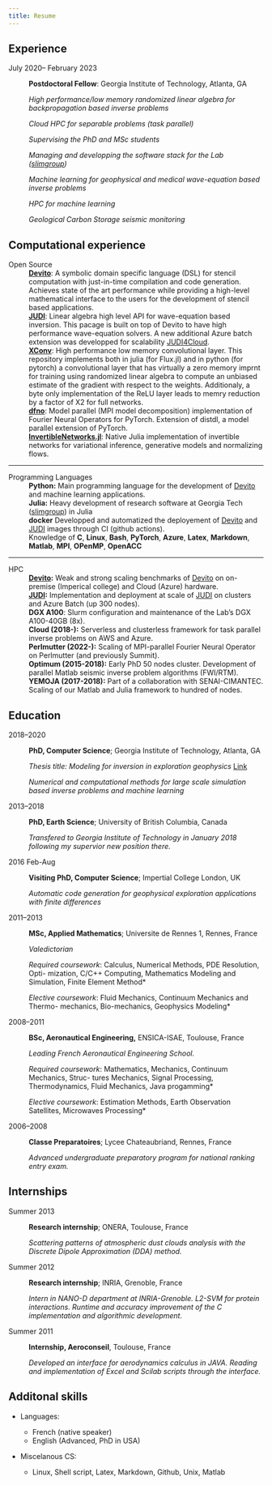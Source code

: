 ```yaml
---
title: Resume
---
```


Experience
----------

July 2020– February 2023
:   **Postdoctoral Fellow**: Georgia Institute of Technology, Atlanta, GA

    *High performance/low memory randomized linear algebra for backpropagation based inverse problems*

    *Cloud HPC for separable problems (task parallel)*

    *Supervising the PhD and MSc students*

    *Managing and developping the software stack for the Lab ([slimgroup])*

    *Machine learning for geophysical and medical wave-equation based inverse problems*

    *HPC for machine learning*

    *Geological Carbon Storage seismic monitoring*


Computational experience
----------

Open Source
:   **[Devito]**: A symbolic domain specific language (DSL) for stencil computation with just-in-time compilation and code generation. Achieves state of the art performance while providing a high-level mathematical interface to the users for the development of stencil based applications.
:   **[JUDI]**: Linear algebra high level API for wave-equation based inversion. This pacage is built on top of Devito to have high performance wave-equation solvers. A new additional Azure batch extension was developped for scalability [JUDI4Cloud].
:   **[XConv]**: High performance low memory convolutional layer. This repository implements both in julia (for Flux.jl) and in python (for pytorch) a convolutional layer that has virtually a zero memory imprnt for training using randomized linear algebra to compute an unbiased estimate of the gradient with respect to the weights. Additionaly, a byte only implementation of the ReLU layer leads to memry reduction by a factor of X2 for full networks.
:   **[dfno]**: Model parallel (MPI model decomposition) implementation of Fourier Neural Operators for PyTorch. Extension of distdl, a model parallel extension of PyTorch.
:   **[InvertibleNetworks.jl]**: Native Julia implementation of invertible networks for variational inference, generative models and normalizing flows.

---

Programming Languages
:   **Python:** Main programming language for the development of [Devito] and machine learning applications.
:   **Julia:** Heavy development of research software at  Georgia Tech ([slimgroup]) in Julia
:   **docker** Developped and automatized the deployement of [Devito] and [JUDI] images through CI (github actions).
:   Knowledge of **C**, **Linux**, **Bash**, **PyTorch**, **Azure**, **Latex**, **Markdown**, **Matlab**, **MPI**, **OPenMP**, **OpenACC**

---

HPC
:   **[Devito]:** Weak and strong scaling benchmarks of [Devito] on on-premise (Imperical college) and Cloud (Azure) hardware.
:   **[JUDI]:** Implementation and deployment at scale of [JUDI] on clusters and Azure Batch (up 300 nodes).
:   **DGX A100**: Slurm configuration and maintenance of the Lab's DGX A100-40GB (8x).
:   **Cloud (2018-):** Serverless and clusterless framework for task parallel inverse problems on AWS and Azure.
:   **Perlmutter (2022-):** Scaling of MPI-parallel Fourier Neural Operator on Perlmutter (and previously Summit).
:   **Optimum (2015-2018):** Early PhD 50 nodes cluster. Development of parallel Matlab seismic inverse problem algorithms (FWI/RTM). 
:   **YEMOJA (2017-2018):** Part of a collaboration with SENAI-CIMANTEC. Scaling of our Matlab and Julia framework to hundred of nodes.

Education
---------

2018–2020
:   **PhD, Computer Science**; Georgia Institute of Technology, Atlanta, GA

    *Thesis title: Modeling for inversion in exploration geophysics*  [Link](https://slim.gatech.edu/content/modeling-inversion-exploration-geophysics)

    *Numerical and computational methods for large scale simulation based inverse problems and machine learning*

2013–2018
:   **PhD, Earth Science**; University of British Columbia, Canada

    *Transfered to Georgia Institute of Technology in January 2018 following my supervior new position there.*

2016 Feb-Aug
:   **Visiting PhD, Computer Science**; Impertial College London, UK

    *Automatic code generation for geophysical exploration applications with finite differences*

2011–2013
:   **MSc, Applied Mathematics**; Universite de Rennes 1, Rennes, France

    *Valedictorian*

    *Required coursework*: Calculus, Numerical Methods, PDE Resolution, Opti- mization, C/C++ Computing, Mathematics Modeling and Simulation, Finite Element Method*

    *Elective coursework*: Fluid Mechanics, Continuum Mechanics and Thermo- mechanics, Bio-mechanics, Geophysics Modeling*

2008–2011
:   **BSc, Aeronautical Engineering,** ENSICA-ISAE, Toulouse, France

    *Leading French Aeronautical Engineering School.*

    *Required coursework*: Mathematics, Mechanics, Continuum Mechanics, Struc- tures Mechanics, Signal Processing, Thermodynamics, Fluid Mechanics, Java progamming*

    *Elective coursework*: Estimation Methods, Earth Observation Satellites, Microwaves Processing*

2006–2008
:   **Classe Preparatoires**; Lycee Chateaubriand, Rennes, France

    *Advanced undergraduate preparatory program for national ranking entry exam.*


Internships
----------

Summer 2013
:   **Research internship**; ONERA, Toulouse, France

    *Scattering patterns of atmospheric dust clouds analysis with the Discrete Dipole Approximation (DDA) method.*

Summer 2012
:   **Research internship**; INRIA, Grenoble, France

    *Intern in NANO-D department at INRIA-Grenoble. L2-SVM for protein interactions. Runtime and accuracy improvement of the C implementation and algorithmic development.*

Summer 2011
:   **Internship, Aeroconseil**, Toulouse, France

    *Developed an interface for aerodynamics calculus in JAVA. Reading and implementation of Excel and Scilab scripts through the interface.*


Additonal skills
----------------------------------------

* Languages:

     * French (native speaker)
     * English (Advanced, PhD in USA)

* Miscelanous CS:

     * Linux, Shell script, Latex, Markdown, Github, Unix, Matlab

[Devito]:https://github.com/devitocodes/devito
[slimgroup]:https://github.com/slimgroup
[JUDI]:https://github.com/slimgroup/JUDI.jl
[JUDI4Cloud]:https://github.com/slimgroup/JUDI.jl
[XConv]:https://github.com/slimgroup/XConv
[InvertibleNetworks.jl]:https://github.com/slimgroup/InvertibleNetworks.jl
[dfno]:https://github.com/slimgroup/dfno
